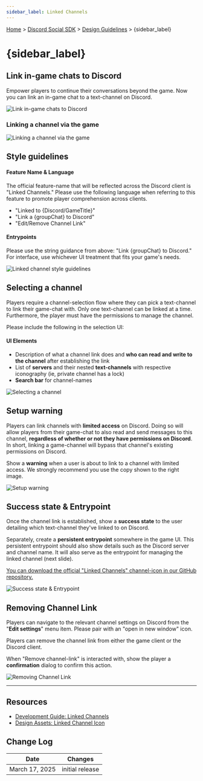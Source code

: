 ```yaml
---
sidebar_label: Linked Channels
---
```


[Home](/docs/intro) > [Discord Social SDK](/docs/discord-social-sdk/overview) > [Design Guidelines](/docs/discord-social-sdk/design-guidelines) > {sidebar_label}

# {sidebar_label}

## Link in-game chats to Discord

Empower players to continue their conversations beyond the game. Now you can link an in-game chat to a text-channel on Discord.

![Link in-game chats to Discord](images/social-sdk/design-guidelines/animated/LinkedChannels-02.gif)

### Linking a channel via the game

![Linking a channel via the game](images/social-sdk/design-guidelines/animated/LinkedChannel-Setup.gif)

## Style guidelines

#### Feature Name & Language

The official feature-name that will be reflected across the Discord client is "Linked Channels." Please use the following language when referring to this feature to promote player comprehension across clients.

- "Linked to \{Discord/GameTitle\}"
- "Link a \{groupChat\} to Discord"
- "Edit/Remove Channel Link"

#### Entrypoints

Please use the string guidance from above: "Link \{groupChat\} to Discord." For interface, use whichever UI treatment that fits your game's needs.

![Linked channel style guidelines](images/social-sdk/design-guidelines/LinkedChannels-04.png)

## Selecting a channel

Players require a channel-selection flow where they can pick a text-channel to link their game-chat with. Only one text-channel can be linked at a time. Furthermore, the player must have the permissions to manage the channel.

Please include the following in the selection UI:

#### UI Elements

- Description of what a channel link does and **who can read and write to the channel** after establishing the link
- List of **servers** and their nested **text-channels** with respective iconography (ie, private channel has a lock)
- **Search bar** for channel-names

![Selecting a channel](images/social-sdk/design-guidelines/LinkedChannels-05.png)

## Setup warning

Players can link channels with **limited access** on Discord. Doing so will allow players from their game-chat to also read and send messages to this channel, **regardless of whether or not they have permissions on Discord**. In short, linking a game-channel will bypass that channel's existing permissions on Discord.

Show a **warning** when a user is about to link to a channel with limited access. We strongly recommend you use the copy shown to the right image.

![Setup warning](images/social-sdk/design-guidelines/LinkedChannels-06.png)

## Success state & Entrypoint

Once the channel link is established, show a **success state** to the user detailing which text-channel they've linked to on Discord.

Separately, create a **persistent entrypoint** somewhere in the game UI. This persistent entrypoint should also show details such as the Discord server and channel name. It will also serve as the entrypoint for managing the linked channel (next slide).

[You can download the official "Linked Channels" channel-icon in our GitHub repository.](https://github.com/discord/discord-api-docs/blob/main/resources/discord-social-sdk)

![Success state & Entrypoint](images/social-sdk/design-guidelines/LinkedChannels-07.png)

## Removing Channel Link

Players can navigate to the relevant channel settings on Discord from the "**Edit settings**" menu item. Please pair with an "open in new window" icon.

Players can remove the channel link from either the game client or the Discord client.

When "Remove channel-link" is interacted with, show the player a **confirmation** dialog to confirm this action.

![Removing Channel Link](images/social-sdk/design-guidelines/animated/LinkedChannels-08.gif)

---

## Resources

- [Development Guide: Linked Channels](/docs/discord-social-sdk/development-guides/linked-channels)
- [Design Assets: Linked Channel Icon](https://github.com/discord/discord-api-docs/blob/main/resources/discord-social-sdk)

## Change Log

| Date           | Changes         |
|----------------|-----------------|
| March 17, 2025 | initial release |


